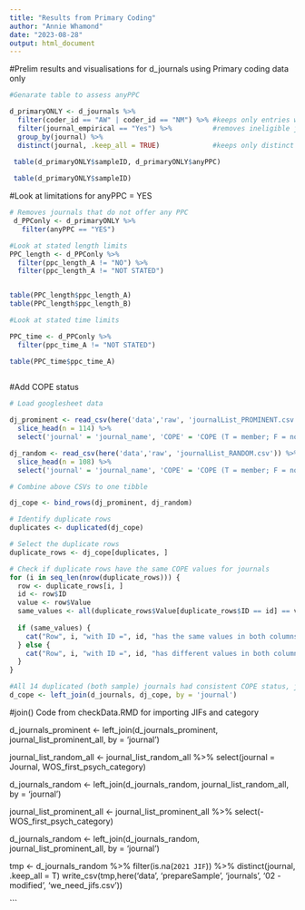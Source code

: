 ```yaml
---
title: "Results from Primary Coding"
author: "Annie Whamond"
date: "2023-08-28"
output: html_document
---
```


#Prelim results and visualisations for d_journals using Primary coding data only
 
```r
#Genarate table to assess anyPPC

d_primaryONLY <- d_journals %>%
  filter(coder_id == "AW" | coder_id == "NM") %>% #keeps only entries with primary coder initials from main data tibble d_journals
  filter(journal_empirical == "Yes") %>%          #removes ineligible journals (not empirical)
  group_by(journal) %>%
  distinct(journal, .keep_all = TRUE)             #keeps only distinct journal entries

 table(d_primaryONLY$sampleID, d_primaryONLY$anyPPC)
 
 table(d_primaryONLY$sampleID)
```

#Look at limitations for anyPPC = YES
```r

# Removes journals that do not offer any PPC 
 d_PPConly <- d_primaryONLY %>%
   filter(anyPPC == "YES")

#Look at stated length limits
PPC_length <- d_PPConly %>%
  filter(ppc_length_A != "NO") %>%
  filter(ppc_length_A != "NOT STATED")


table(PPC_length$ppc_length_A)
table(PPC_length$ppc_length_B)

#Look at stated time limits

PPC_time <- d_PPConly %>%
  filter(ppc_time_A != "NOT STATED")

table(PPC_time$ppc_time_A)
  
```

#Add COPE status
```r
# Load googlesheet data

dj_prominent <- read_csv(here('data','raw', 'journalList_PROMINENT.csv')) %>% #loads csv of googlesheet data of prominent journals
  slice_head(n = 114) %>%
  select('journal' = 'journal_name', 'COPE' = 'COPE (T = member; F = not a member)' )

dj_random <- read_csv(here('data','raw', 'journalList_RANDOM.csv')) %>% #loads csv of googlesheet data of random journals
  slice_head(n = 108) %>%
  select('journal' = 'journal_name', 'COPE' = 'COPE (T = member; F = not a member)' )

# Combine above CSVs to one tibble

dj_cope <- bind_rows(dj_prominent, dj_random)

# Identify duplicate rows
duplicates <- duplicated(dj_cope)

# Select the duplicate rows
duplicate_rows <- dj_cope[duplicates, ]

# Check if duplicate rows have the same COPE values for journals
for (i in seq_len(nrow(duplicate_rows))) {
  row <- duplicate_rows[i, ]
  id <- row$ID
  value <- row$Value
  same_values <- all(duplicate_rows$Value[duplicate_rows$ID == id] == value)
  
  if (same_values) {
    cat("Row", i, "with ID =", id, "has the same values in both columns.\n")
  } else {
    cat("Row", i, "with ID =", id, "has different values in both columns.\n")
  }
}

#All 14 duplicated (both sample) journals had consistent COPE status, join with main data tibble:
d_cope <- left_join(d_journals, dj_cope, by = 'journal')

```

#join() Code from checkData.RMD for importing JIFs and category


d_journals_prominent <- left_join(d_journals_prominent, journal_list_prominent_all, by = 'journal')

journal_list_random_all <- journal_list_random_all %>%
  select(journal = Journal, WOS_first_psych_category)

d_journals_random <- left_join(d_journals_random, journal_list_random_all, by = 'journal')

journal_list_prominent_all <- journal_list_prominent_all %>%
  select(-WOS_first_psych_category)
  
d_journals_random <- left_join(d_journals_random, journal_list_prominent_all, by = 'journal')

tmp <- d_journals_random %>% filter(is.na(`2021 JIF`)) %>% distinct(journal, .keep_all = T)
write_csv(tmp,here('data', 'prepareSample', 'journals', '02 - modified', 'we_need_jifs.csv'))



```

 
 

   
 
 